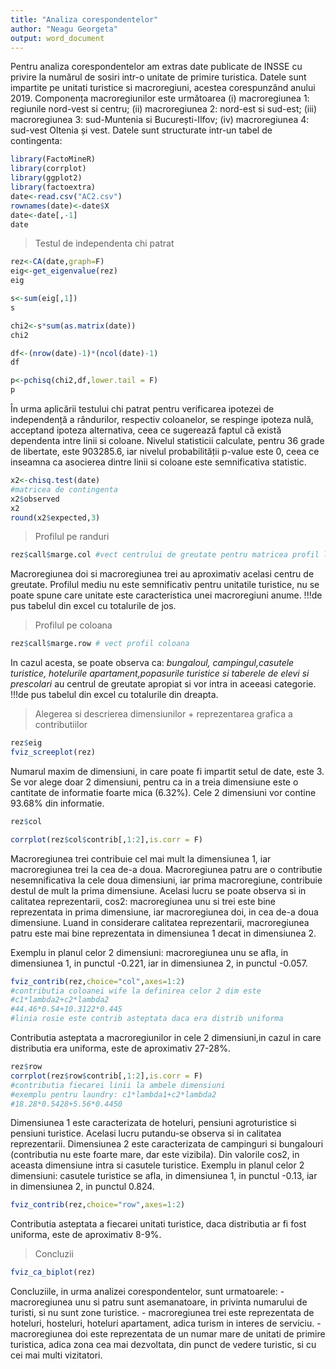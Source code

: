 ---
title: "Analiza corespondentelor"
author: "Neagu Georgeta"
output: word_document
---

Pentru analiza corespondentelor am extras date publicate de INSSE cu privire la numărul de sosiri intr-o unitate de primire turistica. Datele sunt impartite pe unitati turistice si macroregiuni, acestea corespunzând anului 2019. Componența macroregiunilor este următoarea 
(i) macroregiunea 1: regiunile nord-vest si centru; 
(ii) macroregiunea 2: nord-est si sud-est; 
(iii) macroregiunea 3: sud-Muntenia si București-Ilfov;
(iv) macroregiunea 4: sud-vest Oltenia și vest. 
Datele sunt structurate intr-un tabel de contingenta: 

```{r}
library(FactoMineR)
library(corrplot)
library(ggplot2)
library(factoextra)
date<-read.csv("AC2.csv")
rownames(date)<-date$X
date<-date[,-1]
date
```

> Testul de independenta chi patrat

```{r}
rez<-CA(date,graph=F)
eig<-get_eigenvalue(rez)
eig

s<-sum(eig[,1])
s

chi2<-s*sum(as.matrix(date))
chi2

df<-(nrow(date)-1)*(ncol(date)-1)
df

p<-pchisq(chi2,df,lower.tail = F)
p
```
În urma aplicării testului chi patrat pentru verificarea ipotezei de independență a rândurilor, respectiv coloanelor, se respinge ipoteza nulă, acceptand ipoteza alternativa, ceea ce sugerează faptul că există dependenta intre linii si coloane. Nivelul statisticii calculate, pentru 36 grade de libertate, este 903285.6, iar nivelul probabilității p-value este 0, ceea ce inseamna ca asocierea dintre linii si coloane este semnificativa statistic. 

```{r}
x2<-chisq.test(date)
#matricea de contingenta
x2$observed
x2
round(x2$expected,3)
```

> Profilul pe randuri 

```{r}
rez$call$marge.col #vect centrului de greutate pentru matricea profil linie
```

Macroregiunea doi si macroregiunea trei au aproximativ acelasi centru de greutate. 
Profilul mediu nu este semnificativ pentru unitatile turistice, nu se poate spune care unitate este caracteristica unei macroregiuni anume.
!!!de pus tabelul din excel cu totalurile de jos.

> Profilul pe coloana

```{r}
rez$call$marge.row # vect profil coloana
```

In cazul acesta, se poate observa ca: *bungaloul, campingul,casutele turistice, hotelurile apartament,popasurile turistice si taberele de elevi si prescolari* au centrul de greutate apropiat si vor intra in aceeasi categorie.
!!!de pus tabelul din excel cu totalurile din dreapta.

> Alegerea si descrierea dimensiunilor + reprezentarea grafica a contributiilor

```{r}
rez$eig
fviz_screeplot(rez)
```

Numarul maxim de dimensiuni, in care poate fi impartit setul de date, este 3. Se vor alege doar 2 dimensiuni, pentru ca in a treia dimensiune este o cantitate de informatie foarte mica (6.32%). Cele 2 dimensiuni vor contine 93.68% din informatie.

```{r}
rez$col
```

```{r}
corrplot(rez$col$contrib[,1:2],is.corr = F)
```

Macroregiunea trei contribuie cel mai mult la dimensiunea 1, iar macroregiunea trei la cea de-a doua. Macroregiunea patru are o contributie nesemnificativa la cele doua dimensiuni, iar prima macroregiune, contribuie destul de mult la prima dimensiune. Acelasi lucru se poate observa si in calitatea reprezentarii, cos2: macroregiunea unu si trei este bine reprezentata in prima dimensiune, iar macroregiunea doi, in cea de-a doua dimensiune. Luand in considerare calitatea reprezentarii, macroregiunea patru este mai bine reprezentata in dimensiunea 1 decat in dimensiunea 2.

Exemplu in planul celor 2 dimensiuni: macroregiunea unu se afla, in dimensiunea 1, in punctul -0.221, iar in dimensiunea 2, in punctul -0.057.



```{r}
fviz_contrib(rez,choice="col",axes=1:2)
#contributia coloanei wife la definirea celor 2 dim este
#c1*lambda2+c2*lambda2
#44.46*0.54+10.3122*0.445
#linia rosie este contrib asteptata daca era distrib uniforma
```

Contributia asteptata a macroregiunilor in cele 2 dimensiuni,in cazul in care distributia era uniforma, este de aproximativ 27-28%.

```{r}
rez$row
corrplot(rez$row$contrib[,1:2],is.corr = F)
#contributia fiecarei linii la ambele dimensiuni
#exemplu pentru laundry: c1*lambda1+c2*lambda2
#18.28*0.5428+5.56*0.4450
```

Dimensiunea 1 este caracterizata de hoteluri, pensiuni agroturistice si pensiuni turistice. Acelasi lucru putandu-se observa si in calitatea reprezentarii.
Dimensiunea 2 este caracterizata de campinguri si bungalouri (contributia nu este foarte mare, dar este vizibila). Din valorile cos2, in aceasta dimensiune intra si casutele turistice.
Exemplu in planul celor 2 dimensiuni: casutele turistice se afla, in dimensiunea 1, in punctul -0.13, iar in dimensiunea 2, in punctul  0.824.

```{r}
fviz_contrib(rez,choice="row",axes=1:2)
```

Contributia asteptata a fiecarei unitati turistice, daca distributia ar fi fost uniforma, este de aproximativ 8-9%.

> Concluzii

```{r}
fviz_ca_biplot(rez)
```

Concluziile, in urma analizei corespondentelor, sunt urmatoarele:
   - macroregiunea unu si patru sunt asemanatoare, in privinta numarului de turisti, si nu sunt zone turistice.
   - macroregiunea trei este reprezentata de hoteluri, hosteluri, hoteluri apartament, adica turism in interes de serviciu.
   - macroregiunea doi este reprezentata de un numar mare de unitati de primire turistica, adica zona cea mai dezvoltata, din punct de vedere turistic, si      cu cei mai multi vizitatori.



